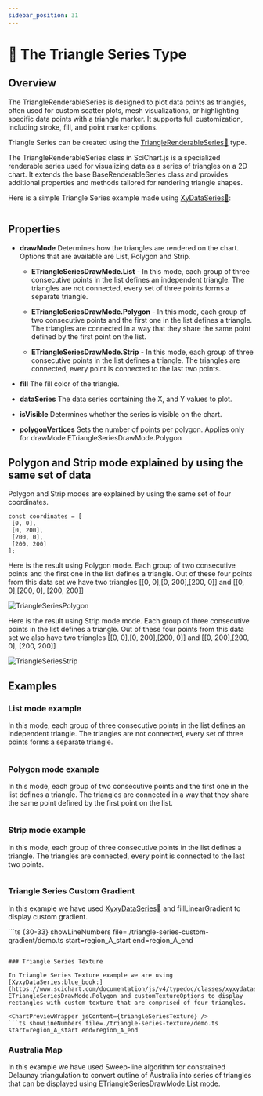 ```yaml
---
sidebar_position: 31
---
```



# 🔄 The Triangle Series Type

## Overview

The TriangleRenderableSeries is designed to plot data points as triangles, often used for custom scatter plots, mesh visualizations, or highlighting specific data points with a triangle marker. It supports full customization, including stroke, fill, and point marker options.

Triangle Series can be created using the [TriangleRenderableSeries:blue_book:](https://www.scichart.com/documentation/js/v4/typedoc/classes/trianglerenderableseries.html) type.

The TriangleRenderableSeries class in SciChart.js is a specialized renderable series used for visualizing data as a series of triangles on a 2D chart. It extends the base BaseRenderableSeries class and provides additional properties and methods tailored for rendering triangle shapes.

Here is a simple Triangle Series example made using [XyDataSeries:blue_book:](https://www.scichart.com/documentation/js/v4/typedoc/classes/xydataseries.html):

```ts {12} showLineNumbers file=./triangle-series-list/demo.ts start=region_A_start end=region_A_end

```


## Properties

- **drawMode** Determines how the triangles are rendered on the chart. Options that are available are List, Polygon and Strip.

    - **ETriangleSeriesDrawMode.List** - In this mode, each group of three consecutive points in the list defines an independent triangle. The triangles are not connected, every set of three points forms a separate triangle.

    - **ETriangleSeriesDrawMode.Polygon** - In this mode, each group of two consecutive points and the first one in the list defines a triangle. The triangles are connected in a way that they share the same point defined by the first point on the list.

    - **ETriangleSeriesDrawMode.Strip** - In this mode, each group of three consecutive points in the list defines a triangle. The triangles are connected, every point is connected to the last two points.

- **fill** The fill color of the triangle.
- **dataSeries** The data series containing the X, and Y values to plot.
- **isVisible** Determines whether the series is visible on the chart.
- **polygonVertices** Sets the number of points per polygon. Applies only for drawMode ETriangleSeriesDrawMode.Polygon


## Polygon and Strip mode explained by using the same set of data

Polygon and Strip modes are explained by using the same set of four coordinates.

```
const coordinates = [
 [0, 0],
 [0, 200],
 [200, 0],
 [200, 200]
];
```

Here is the result using Polygon mode. Each group of two consecutive points and the first one in the list defines a triangle.
Out of these four points from this data set we have two triangles [[0, 0],[0, 200],[200, 0]] and [[0, 0],[200, 0], [200, 200]]

![TriangleSeriesPolygon](images/TriangleSeriesPolygon.png)

Here is the result using Strip mode mode. Each group of three consecutive points in the list defines a triangle.
Out of these four points from this data set we also have two triangles [[0, 0],[0, 200],[200, 0]] and [[0, 200],[200, 0], [200, 200]]

![TriangleSeriesStrip](images/TriangleSeriesStrip.png)

## Examples

### List mode example

In this mode, each group of three consecutive points in the list defines an independent triangle. The triangles are not connected, every set of three points forms a separate triangle.

<ChartPreviewWrapper jsContent={triangleSeriesList} />

```ts {12} showLineNumbers file=./triangle-series-list/demo.ts start=region_A_start end=region_A_end

```

### Polygon mode example

In this mode, each group of two consecutive points and the first one in the list defines a triangle. The triangles are connected in a way that they share the same point defined by the first point on the list.

<ChartPreviewWrapper jsContent={triangleSeriesPolygon} />

```ts {22} showLineNumbers file=./triangle-series-polygon/demo.ts start=region_A_start end=region_A_end

```

### Strip mode example

In this mode, each group of three consecutive points in the list defines a triangle. The triangles are connected, every point is connected to the last two points.

<ChartPreviewWrapper jsContent={triangleSeriesStrip} />

```ts {20} showLineNumbers file=./triangle-series-strip/demo.ts start=region_A_start end=region_A_end

```

### Triangle Series Custom Gradient

In this example we have used [XyxyDataSeries:blue_book:](https://www.scichart.com/documentation/js/v4/typedoc/classes/xyxydataseries.html) and fillLinearGradient to display custom gradient.

<ChartPreviewWrapper jsContent={triangleSeriesCustomGradient} />
```ts {30-33} showLineNumbers file=./triangle-series-custom-gradient/demo.ts start=region_A_start end=region_A_end

```

### Triangle Series Texture

In Triangle Series Texture example we are using [XyxyDataSeries:blue_book:](https://www.scichart.com/documentation/js/v4/typedoc/classes/xyxydataseries.html), ETriangleSeriesDrawMode.Polygon and customTextureOptions to display rectangles with custom texture that are comprised of four triangles.

<ChartPreviewWrapper jsContent={triangleSeriesTexture} />
```ts showLineNumbers file=./triangle-series-texture/demo.ts start=region_A_start end=region_A_end

```

### Australia Map

In this example we have used Sweep-line algorithm for constrained Delaunay triangulation to convert outline of Australia into series of triangles that can be displayed using ETriangleSeriesDrawMode.List mode.

<ChartPreviewWrapper jsContent={australiaMap} />

